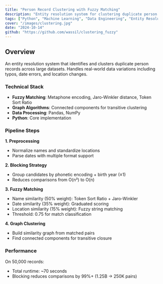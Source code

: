 ```yaml
---
title: "Person Record Clustering with Fuzzy Matching"
description: "Entity resolution system for clustering duplicate person records using fuzzy matching and graph algorithms."
tags: ["Python", "Machine Learning", "Data Engineering", "Entity Resolution", "Graph Algorithms"]
cover: "/images/clustering.jpg"
date: "2024-10-14"
github: "https://github.com/wassil/clustering_fuzzy"
---
```


## Overview

An entity resolution system that identifies and clusters duplicate person records across large datasets. Handles real-world data variations including typos, date errors, and location changes.

### Technical Stack

- **Fuzzy Matching**: Metaphone encoding, Jaro-Winkler distance, Token Sort Ratio
- **Graph Algorithms**: Connected components for transitive clustering
- **Data Processing**: Pandas, NumPy
- **Python**: Core implementation

### Pipeline Steps

**1. Preprocessing**
- Normalize names and standardize locations
- Parse dates with multiple format support

**2. Blocking Strategy**
- Group candidates by phonetic encoding + birth year (±1)
- Reduces comparisons from O(n²) to O(n)

**3. Fuzzy Matching**
- Name similarity (50% weight): Token Sort Ratio + Jaro-Winkler
- Date similarity (35% weight): Graduated scoring
- Location similarity (15% weight): Fuzzy string matching
- Threshold: 0.75 for match classification

**4. Graph Clustering**
- Build similarity graph from matched pairs
- Find connected components for transitive closure

### Performance

On 50,000 records:
- Total runtime: ~70 seconds
- Blocking reduces comparisons by 99%+ (1.25B → 250K pairs)
